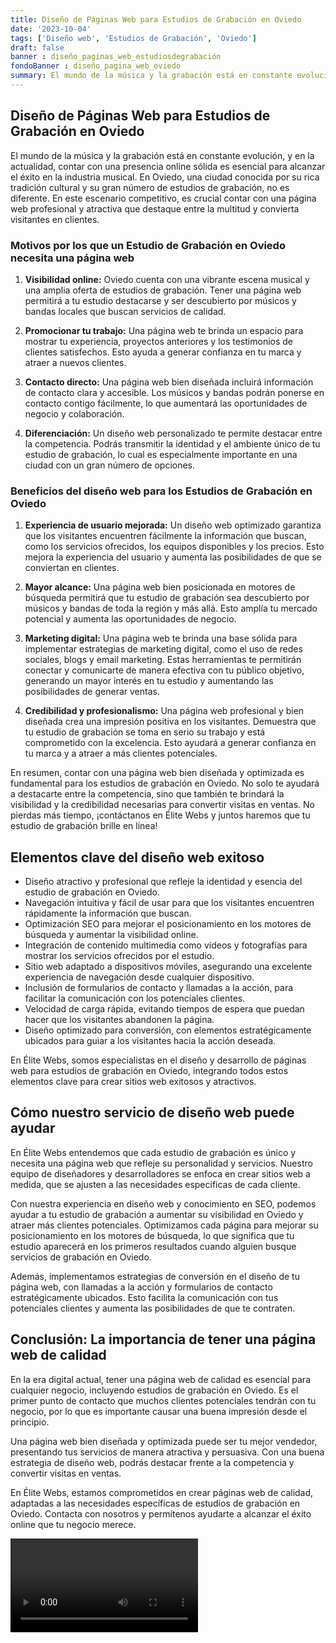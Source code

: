 ```yaml
---
title: Diseño de Páginas Web para Estudios de Grabación en Oviedo
date: '2023-10-04'
tags: ['Diseño web', 'Estudios de Grabación', 'Oviedo']
draft: false
banner : diseño_paginas_web_estudiosdegrabación
fondoBanner : diseño_pagina_web_oviedo
summary: El mundo de la música y la grabación está en constante evolución, y en la actualidad, contar con una presencia online sólida es esencial para alcanzar el éxito en la industria musical. En Oviedo, una ciudad conocida por su rica tradición cultural y su gran número de estudios de grabación, no es diferente. En este escenario competitivo, es crucial contar con una página web profesional y atractiva que destaque entre la multitud y convierta visitantes en clientes.
---
```


## Diseño de Páginas Web para Estudios de Grabación en Oviedo

El mundo de la música y la grabación está en constante evolución, y en la actualidad, contar con una presencia online sólida es esencial para alcanzar el éxito en la industria musical. En Oviedo, una ciudad conocida por su rica tradición cultural y su gran número de estudios de grabación, no es diferente. En este escenario competitivo, es crucial contar con una página web profesional y atractiva que destaque entre la multitud y convierta visitantes en clientes.

### Motivos por los que un Estudio de Grabación en Oviedo necesita una página web

1. **Visibilidad online:** Oviedo cuenta con una vibrante escena musical y una amplia oferta de estudios de grabación. Tener una página web permitirá a tu estudio destacarse y ser descubierto por músicos y bandas locales que buscan servicios de calidad.

2. **Promocionar tu trabajo:** Una página web te brinda un espacio para mostrar tu experiencia, proyectos anteriores y los testimonios de clientes satisfechos. Esto ayuda a generar confianza en tu marca y atraer a nuevos clientes.

3. **Contacto directo:** Una página web bien diseñada incluirá información de contacto clara y accesible. Los músicos y bandas podrán ponerse en contacto contigo fácilmente, lo que aumentará las oportunidades de negocio y colaboración.

4. **Diferenciación:** Un diseño web personalizado te permite destacar entre la competencia. Podrás transmitir la identidad y el ambiente único de tu estudio de grabación, lo cual es especialmente importante en una ciudad con un gran número de opciones.

### Beneficios del diseño web para los Estudios de Grabación en Oviedo

1. **Experiencia de usuario mejorada:** Un diseño web optimizado garantiza que los visitantes encuentren fácilmente la información que buscan, como los servicios ofrecidos, los equipos disponibles y los precios. Esto mejora la experiencia del usuario y aumenta las posibilidades de que se conviertan en clientes.

2. **Mayor alcance:** Una página web bien posicionada en motores de búsqueda permitirá que tu estudio de grabación sea descubierto por músicos y bandas de toda la región y más allá. Esto amplía tu mercado potencial y aumenta las oportunidades de negocio.

3. **Marketing digital:** Una página web te brinda una base sólida para implementar estrategias de marketing digital, como el uso de redes sociales, blogs y email marketing. Estas herramientas te permitirán conectar y comunicarte de manera efectiva con tu público objetivo, generando un mayor interés en tu estudio y aumentando las posibilidades de generar ventas.

4. **Credibilidad y profesionalismo:** Una página web profesional y bien diseñada crea una impresión positiva en los visitantes. Demuestra que tu estudio de grabación se toma en serio su trabajo y está comprometido con la excelencia. Esto ayudará a generar confianza en tu marca y a atraer a más clientes potenciales.

En resumen, contar con una página web bien diseñada y optimizada es fundamental para los estudios de grabación en Oviedo. No solo te ayudará a destacarte entre la competencia, sino que también te brindará la visibilidad y la credibilidad necesarias para convertir visitas en ventas. No pierdas más tiempo, ¡contáctanos en Élite Webs y juntos haremos que tu estudio de grabación brille en línea!

<GifSeo />

<Cta />

## Elementos clave del diseño web exitoso

- Diseño atractivo y profesional que refleje la identidad y esencia del estudio de grabación en Oviedo.
- Navegación intuitiva y fácil de usar para que los visitantes encuentren rápidamente la información que buscan.
- Optimización SEO para mejorar el posicionamiento en los motores de búsqueda y aumentar la visibilidad online.
- Integración de contenido multimedia como vídeos y fotografías para mostrar los servicios ofrecidos por el estudio.
- Sitio web adaptado a dispositivos móviles, asegurando una excelente experiencia de navegación desde cualquier dispositivo.
- Inclusión de formularios de contacto y llamadas a la acción, para facilitar la comunicación con los potenciales clientes.
- Velocidad de carga rápida, evitando tiempos de espera que puedan hacer que los visitantes abandonen la página.
- Diseño optimizado para conversión, con elementos estratégicamente ubicados para guiar a los visitantes hacia la acción deseada.

En Élite Webs, somos especialistas en el diseño y desarrollo de páginas web para estudios de grabación en Oviedo, integrando todos estos elementos clave para crear sitios web exitosos y atractivos.

## Cómo nuestro servicio de diseño web puede ayudar

En Élite Webs entendemos que cada estudio de grabación es único y necesita una página web que refleje su personalidad y servicios. Nuestro equipo de diseñadores y desarrolladores se enfoca en crear sitios web a medida, que se ajusten a las necesidades específicas de cada cliente.

Con nuestra experiencia en diseño web y conocimiento en SEO, podemos ayudar a tu estudio de grabación a aumentar su visibilidad en Oviedo y atraer más clientes potenciales. Optimizamos cada página para mejorar su posicionamiento en los motores de búsqueda, lo que significa que tu estudio aparecerá en los primeros resultados cuando alguien busque servicios de grabación en Oviedo.

Además, implementamos estrategias de conversión en el diseño de tu página web, con llamadas a la acción y formularios de contacto estratégicamente ubicados. Esto facilita la comunicación con tus potenciales clientes y aumenta las posibilidades de que te contraten.

## Conclusión: La importancia de tener una página web de calidad

En la era digital actual, tener una página web de calidad es esencial para cualquier negocio, incluyendo estudios de grabación en Oviedo. Es el primer punto de contacto que muchos clientes potenciales tendrán con tu negocio, por lo que es importante causar una buena impresión desde el principio.

Una página web bien diseñada y optimizada puede ser tu mejor vendedor, presentando tus servicios de manera atractiva y persuasiva. Con una buena estrategia de diseño web, podrás destacar frente a la competencia y convertir visitas en ventas.

En Élite Webs, estamos comprometidos en crear páginas web de calidad, adaptadas a las necesidades específicas de estudios de grabación en Oviedo. Contacta con nosotros y permítenos ayudarte a alcanzar el éxito online que tu negocio merece.

<Video />

<CtaBot job='Estudios de Grabación' city='Oviedo'/>

<Gmaps query='Oviedo+españa+maps' />
